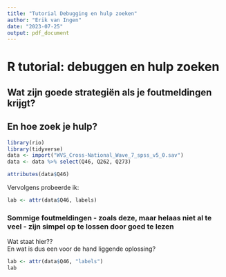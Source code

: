 ```yaml
---
title: "Tutorial Debugging en hulp zoeken"
author: "Erik van Ingen"
date: "2023-07-25"
output: pdf_document
---
```


# R tutorial: debuggen en hulp zoeken

## Wat zijn goede strategiën als je foutmeldingen krijgt? 
## En hoe zoek je hulp?

```r
library(rio)
library(tidyverse)
data <- import("WVS_Cross-National_Wave_7_spss_v5_0.sav")
data <- data %>% select(Q46, Q262, Q273)
```

``` r
attributes(data$Q46)
```
Vervolgens probeerde ik:
``` r
lab <- attr(data$Q46, labels)
``` 

### Sommige foutmeldingen - zoals deze, maar helaas niet al te veel - zijn simpel op te lossen door goed te lezen  
Wat staat hier??  
En wat is dus een voor de hand liggende oplossing? 

``` r
lab <- attr(data$Q46, "labels")
lab
``` 


